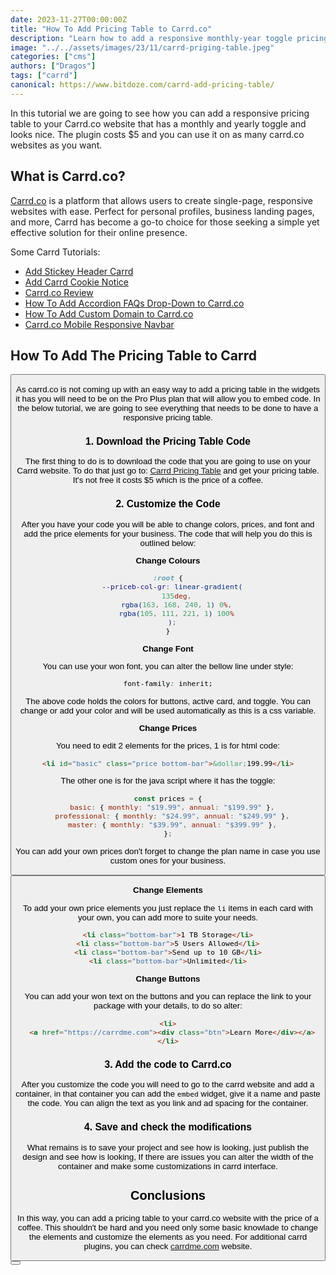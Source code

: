 ```yaml
---
date: 2023-11-27T00:00:00Z
title: "How To Add Pricing Table to Carrd.co"
description: "Learn how to add a responsive monthly-year toggle pricing table to Carrd.co"
image: "../../assets/images/23/11/carrd-priging-table.jpeg"
categories: ["cms"]
authors: ["Dragos"]
tags: ["carrd"]
canonical: https://www.bitdoze.com/carrd-add-pricing-table/
---
```



In this tutorial we are going to see how you can add a responsive pricing table to your Carrd.co website that has a monthly and yearly toggle and looks nice. The plugin costs $5 and you can use it on as many carrd.co websites as you want.

## What is Carrd.co?

[Carrd.co](https://try.carrd.co/bitdoze) is a platform that allows users to create single-page, responsive websites with ease. Perfect for personal profiles, business landing pages, and more, Carrd has become a go-to choice for those seeking a simple yet effective solution for their online presence.

Some Carrd Tutorials:

- [Add Stickey Header Carrd](https://www.bitdoze.com/add-stickey-header-carrd/)
- [Add Carrd Cookie Notice](https://www.bitdoze.com/add-cookie-notice-carrd/)
- [Carrd.co Review](https://www.bitdoze.com/carrd-review/)
- [How To Add Accordion FAQs Drop-Down to Carrd.co](https://www.bitdoze.com/add-accordion-carrd/)
- [How To Add Custom Domain to Carrd.co](https://www.bitdoze.com/carrd-add-domain/)
- [Carrd.co Mobile Responsive Navbar](https://www.bitdoze.com/carrd-mobile-navbar/)

## How To Add The Pricing Table to Carrd

<YouTubeEmbed
  url="https://www.youtube.com/embed/Q3UpuDDs0AY"
  label="How To Add Pricing Table to Carrd.co"
/>

<Button link="https://carrdme.com/" text="Carrd Plugins and Themes" />

As carrd.co is not coming up with an easy way to add a pricing table in the widgets it has you will need to be on the Pro Plus plan that will allow you to embed code. In the below tutorial, we are going to see everything that needs to be done to have a responsive pricing table.

### 1. Download the Pricing Table Code

The first thing to do is to download the code that you are going to use on your Carrd website. To do that just go to: [Carrd Pricing Table](https://webdoze.net/buy/carrd-co-pricing-table/) and get your pricing table. It's not free it costs $5 which is the price of a coffee.

### 2. Customize the Code

After you have your code you will be able to change colors, prices, and font and add the price elements for your business. The code that will help you do this is outlined below:

**Change Colours**

```css
:root {
  --priceb-col-gr: linear-gradient(
    135deg,
    rgba(163, 168, 240, 1) 0%,
    rgba(105, 111, 221, 1) 100%
  );
}
```

**Change Font**

You can use your won font, you can alter the bellow line under style:

```css
font-family: inherit;
```

The above code holds the colors for buttons, active card, and toggle. You can change or add your color and will be used automatically as this is a css variable.

**Change Prices**

You need to edit 2 elements for the prices, 1 is for html code:

```html
<li id="basic" class="price bottom-bar">&dollar;199.99</li>
```

The other one is for the java script where it has the toggle:

```js
const prices = {
  basic: { monthly: "$19.99", annual: "$199.99" },
  professional: { monthly: "$24.99", annual: "$249.99" },
  master: { monthly: "$39.99", annual: "$399.99" },
};
```

You can add your own prices don't forget to change the plan name in case you use custom ones for your business.

<Button link="https://try.carrd.co/bitdoze" text="Carrd.co" />

**Change Elements**

To add your own price elements you just replace the `li` items in each card with your own, you can add more to suite your needs.

```html
<li class="bottom-bar">1 TB Storage</li>
<li class="bottom-bar">5 Users Allowed</li>
<li class="bottom-bar">Send up to 10 GB</li>
<li class="bottom-bar">Unlimited</li>
```

**Change Buttons**

You can add your won text on the buttons and you can replace the link to your package with your details, to do so alter:

```html
<li>
  <a href="https://carrdme.com"><div class="btn">Learn More</div></a>
</li>
```

### 3. Add the code to Carrd.co

After you customize the code you will need to go to the carrd website and add a container, in that container you can add the `embed` widget, give it a name and paste the code. You can align the text as you link and ad spacing for the container.

### 4. Save and check the modifications

What remains is to save your project and see how is looking, just publish the design and see how is looking, If there are issues you can alter the width of the container and make some customizations in carrd interface.

## Conclusions

In this way, you can add a pricing table to your carrd.co website with the price of a coffee. This shouldn't be hard and you need only some basic knowlade to change the elements and customize the elements as you need. For additional carrd plugins, you can check [carrdme.com](https://carrdme.com/) website.

<Button link="https://carrdme.com/" text="Carrd Plugins and Themes" />

